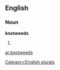 
==English==

===Noun===
'''knotweeds'''

# {{plural of|[[knotweed]]}}

[[Category:English plurals]]

[[ar:knotweeds]]
